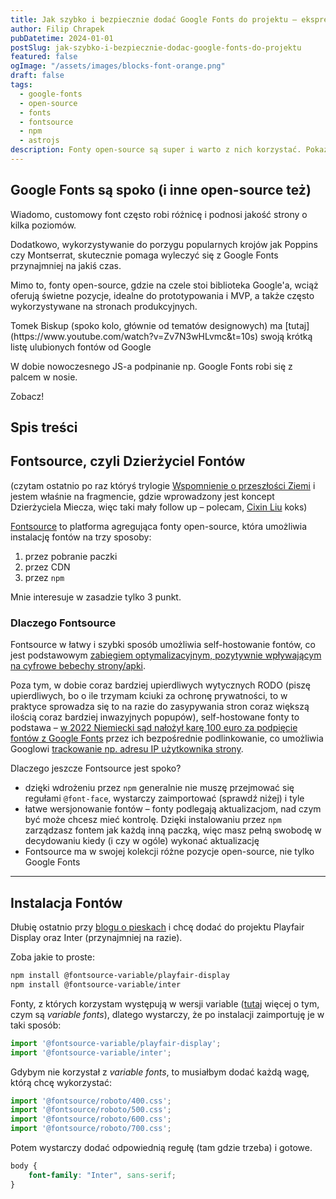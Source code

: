 ```yaml
---
title: Jak szybko i bezpiecznie dodać Google Fonts do projektu – ekspresowe wdrożenie fontów z Fontsource
author: Filip Chrapek
pubDatetime: 2024-01-01
postSlug: jak-szybko-i-bezpiecznie-dodac-google-fonts-do-projektu
featured: false
ogImage: "/assets/images/blocks-font-orange.png"
draft: false
tags:
  - google-fonts
  - open-source
  - fonts
  - fontsource
  - npm
  - astrojs
description: Fonty open-source są super i warto z nich korzystać. Pokazuję jak zrobić to w szybki i bezpieczny sposób.
---
```


## Google Fonts są spoko (i inne open-source też)

Wiadomo, customowy font często robi różnicę i podnosi jakość strony o kilka poziomów.

Dodatkowo, wykorzystywanie do porzygu popularnych krojów jak Poppins czy Montserrat, skutecznie pomaga wyleczyć się z Google Fonts przynajmniej na jakiś czas.

Mimo to, fonty open-source, gdzie na czele stoi biblioteka Google'a, wciąż oferują świetne pozycje, idealne do prototypowania i MVP, a także często wykorzystywane na stronach produkcyjnych.

<Callout>
Tomek Biskup (spoko kolo, głównie od tematów designowych) ma [tutaj](https://www.youtube.com/watch?v=Zv7N3wHLvmc&t=10s) swoją krótką listę ulubionych fontów od Google
</Callout>

W dobie nowoczesnego JS-a podpinanie np. Google Fonts robi się z palcem w nosie.

Zobacz!

## Spis treści
## Fontsource, czyli Dzierżyciel Fontów

(czytam ostatnio po raz któryś trylogie [Wspomnienie o przeszłości Ziemi](https://lubimyczytac.pl/cykl/13580/wspomnienie-o-przeszlosci-ziemi) i jestem właśnie na fragmencie, gdzie wprowadzony jest koncept Dzierżyciela Miecza, więc taki mały follow up – polecam, [Cixin Liu](https://lubimyczytac.pl/autor/106322/cixin-liu) koks)

[Fontsource](https://fontsource.org/) to platforma agregująca fonty open-source, która umożliwia instalację fontów na trzy sposoby:
1. przez pobranie paczki
2. przez CDN
3. przez `npm`

Mnie interesuje w zasadzie tylko 3 punkt.

### Dlaczego Fontsource

Fontsource w łatwy i szybki sposób umożliwia self-hostowanie fontów, co jest podstawowym [zabiegiem optymalizacyjnym, pozytywnie wpływającym na cyfrowe bebechy strony/apki](https://github.com/HTTPArchive/almanac.httparchive.org/pull/607).

Poza tym, w dobie coraz bardziej upierdliwych wytycznych RODO (piszę upierdliwych, bo o ile trzymam kciuki za ochronę prywatności, to w praktyce sprowadza się to na razie do zasypywania stron coraz większą ilością coraz bardziej inwazyjnych popupów), self-hostowane fonty to podstawa – [w 2022 Niemiecki sąd nałożył karę 100 euro za podpięcie fontów z Google Fonts](https://thehackernews.com/2022/01/german-court-rules-websites-embedding.html) przez ich bezpośrednie podlinkowanie, co umożliwia Googlowi [trackowanie np. adresu IP użytkownika strony](https://developers.google.com/fonts/faq/privacy?hl=pl).

Dlaczego jeszcze Fontsource jest spoko?

- dzięki wdrożeniu przez `npm` generalnie nie muszę przejmować się regułami `@font-face`, wystarczy zaimportować (sprawdź niżej) i tyle
- łatwe wersjonowanie fontów – fonty podlegają aktualizacjom, nad czym być może chcesz mieć kontrolę. Dzięki instalowaniu przez `npm` zarządzasz fontem jak każdą inną paczką, więc masz pełną swobodę w decydowaniu kiedy (i czy w ogóle) wykonać aktualizację
- Fontsource ma w swojej kolekcji różne pozycje open-source, nie tylko Google Fonts

---

## Instalacja Fontów

Dłubię ostatnio przy [blogu o pieskach](https://filipchrapek.pl/wpisy/projekt-na-boczku-002-podstawowa-konfiguracja/) i chcę dodać do projektu Playfair Display oraz Inter (przynajmniej na razie).

Zoba jakie to proste:

```sh
npm install @fontsource-variable/playfair-display
npm install @fontsource-variable/inter
```

Fonty, z których korzystam występują w wersji variable ([tutaj](https://fonts.google.com/knowledge/introducing_type/introducing_variable_fonts) więcej o tym, czym są *variable fonts*), dlatego wystarczy, że po instalacji zaimportuję je w taki sposób:

```js
import '@fontsource-variable/playfair-display';
import '@fontsource-variable/inter';
```

Gdybym nie korzystał z *variable fonts*, to musiałbym dodać każdą wagę, którą chcę wykorzystać:

```js
import '@fontsource/roboto/400.css';
import '@fontsource/roboto/500.css';
import '@fontsource/roboto/600.css';
import '@fontsource/roboto/700.css';
```

Potem wystarczy dodać odpowiednią regułę (tam gdzie trzeba) i gotowe.

```css
body {
	font-family: "Inter", sans-serif;
}
```
